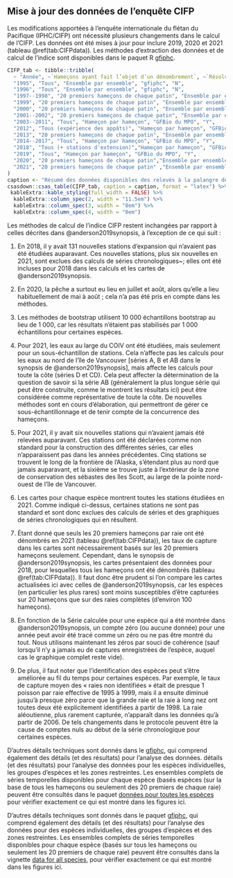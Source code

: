 ## Mise à jour des données de l'enquête CIFP

Les modifications apportées à l'enquête internationale du flétan du Pacifique (IPHC/CIFP) ont nécessité plusieurs changements dans le calcul de l'CIFP. Les données ont été mises à jour pour inclure 2019, 2020 et 2021 (tableau
\@ref(tab:CIFPdata)). Les méthodes d'extraction des données et de calcul de l'indice sont
disponibles dans le paquet R [gfiphc](https://github.com/pbs-assess/gfiphc).

```r
CIFP_tab <- tibble::tribble(
  ~ "Année", ~`Hameçons ayant fait l’objet d’un dénombrement`, ~`Résolution des données`, ~`Localisation des données`, ~COIV,
  "1995", "Tous", "Ensemble par ensemble", "gfiphc", "N",
  "1996", "Tous", "Ensemble par ensemble", "gfiphc", "N",
  "1997--1998", "20 premiers hameçons de chaque patin", "Ensemble par ensemble", "gfiphc", "N",
  "1999", "20 premiers hameçons de chaque patin", "Ensemble par ensemble", "gfiphc", "Y",
  "2000", "20 premiers hameçons de chaque patin", "Ensemble par ensemble", "gfiphc", "N",
  "2001--2002", "20 premiers hameçons de chaque patin", "Ensemble par ensemble", "gfiphc", "Y",
  "2003--2011", "Tous", "Hameçon par hameçon", "GFBio du MPO", "Y",
  "2012", "Tous (expérience des appâts)", "Hameçon par hameçon", "GFBio du MPO", "Y",
  "2013", "20 premiers hameçons de chaque patin", "Ensemble par ensemble", "gfiphc", "Y",
  "2014--2017", "Tous", "Hameçon par hameçon", "GFBio du MPO", "Y",
  "2018", "Tous (+ stations d'extension)","Hameçon par hameçon", "GFBio du MPO", "Y",
  "2019", "Tous", "Hameçon par hameçon", "GFBio du MPO", "Y",
  "2020", "20 premiers hameçons de chaque patin","Ensemble par ensemble", "gfiphc", "N",
  "2021", "20 premiers hameçons de chaque patin" ,"Ensemble par ensemble", "gfiphc", "Y (réduit)"
)
caption <- "Résumé des données disponibles des relevés à la palangre de l'évaluation des stocks de l'CIFP, mettant à jour le tableau G.1 d'Anderson et al. (2019). La résolution des données indique à quel niveau les données sont disponibles, et `COIV' (Côte Ouest de l’île de Vancouver) indique si le relevé comprenait ou non des emplacements au large de la côte ouest de l'île de Vancouver. `Emplacement des données' indique où se trouvent les données."
csasdown::csas_table(CIFP_tab, caption = caption, format = "latex") %>% 
 kableExtra::kable_styling(full_width = FALSE) %>%
  kableExtra::column_spec(2, width = "11.5em") %>% 
  kableExtra::column_spec(3, width = "8em") %>% 
  kableExtra::column_spec(4, width = "8em")
```

Les méthodes de calcul de l'indice CIFP restent inchangées par rapport à celles
décrites dans @anderson2019synopsis, à l'exception de ce qui suit :

1. En 2018, il y avait 131 nouvelles stations d'expansion qui n'avaient pas été étudiées auparavant. Ces nouvelles stations, plus six nouvelles en 2021, sont exclues des calculs de séries chronologiques~; elles ont été incluses pour 2018 dans les calculs et les cartes de @anderson2019synopsis.

2. En 2020, la pêche a surtout eu lieu en juillet et août, alors qu'elle a lieu habituellement de mai à août ; cela n'a pas été pris en compte dans les méthodes.

3. Les méthodes de bootstrap utilisent 10 000 échantillons bootstrap au lieu de 1 000, car les résultats n'étaient pas stabilisés par 1 000 échantillons pour certaines espèces.

4. Pour 2021, les eaux au large du COIV ont été étudiées, mais seulement pour un sous-échantillon de stations. Cela n'affecte pas les calculs pour les eaux au nord de l'île de Vancouver [séries A, B et AB dans le synopsis de @anderson2019synopsis], mais affecte les calculs pour toute la côte (séries D et CD). Cela peut affecter la détermination de la question de savoir si la série AB (généralement la plus longue série qui peut être construite, comme le montrent les résultats ici) peut être considérée comme représentative de toute la côte. De nouvelles méthodes sont en cours d'élaboration, qui permettront de gérer ce sous-échantillonnage et de tenir compte de la concurrence des hameçons.

5. Pour 2021, il y avait six nouvelles stations qui n'avaient jamais été relevées auparavant. Ces stations ont été déclarées comme non standard pour la construction des différentes séries, car elles n'apparaissent pas dans les années précédentes. Cinq stations se trouvent le long de la frontière de l'Alaska, s'étendant plus au nord que jamais auparavant, et la sixième se trouve juste à l'extérieur de la zone de conservation des sébastes des îles Scott, au large de la pointe nord-ouest de l'île de Vancouver.

6. Les cartes pour chaque espèce montrent toutes les stations étudiées en 2021. Comme indiqué ci-dessus, certaines stations ne sont pas standard et sont donc exclues des calculs de séries et des graphiques de séries chronologiques qui en résultent. 

7. Étant donné que seuls les 20 premiers hameçons par raie ont été dénombrés en 2021 (tableau \@ref(tab:CIFPdata)), les taux de capture dans les cartes sont nécessairement basés sur les 20 premiers hameçons seulement. Cependant, dans le synopsis de @anderson2019synopsis, les cartes présentaient des données pour 2018, pour lesquelles tous les hameçons ont été dénombrés (tableau \@ref(tab:CIFPdata)). Il faut donc être prudent si l'on compare les cartes actualisées ici avec celles de @anderson2019synopsis, car les espèces (en particulier les plus rares) sont moins susceptibles d'être capturées sur 20 hameçons que sur des raies complètes (d'environ 100 hameçons).

8. En fonction de la Série calculée pour une espèce qui a été montrée dans @anderson2019synopsis, un compte zéro (ou aucune donnée) pour une année peut avoir été tracé comme un zéro ou ne pas être montré du tout. Nous utilisons maintenant les zéros par souci de cohérence (sauf lorsqu'il n'y a jamais eu de captures enregistrées de l'espèce, auquel cas le graphique complet reste vide).

9. De plus, il faut noter que l'identification des espèces peut s'être améliorée au fil du temps pour certaines espèces. Par exemple, le taux de capture moyen des « raies non identifiées » était de presque 1 poisson par raie effective de 1995 à 1999, mais il a ensuite diminué jusqu'à presque zéro parce que la grande raie et la raie à long nez ont toutes deux été explicitement identifiées à partir de 1998. La raie aléoutienne, plus rarement capturée, n'apparaît dans les données qu'à partir de 2006. De tels changements dans le protocole peuvent être la cause de comptes nuls au début de la série chronologique pour certaines espèces.

D'autres détails techniques sont donnés dans le
[gfiphc](https://github.com/pbs-assess/gfiphc), qui comprend également des détails (et des résultats) pour l'analyse des données.
détails (et des résultats) pour l'analyse des données pour les espèces individuelles, les groupes d'espèces et les
zones restreintes. Les ensembles complets de séries temporelles disponibles pour chaque espèce (basés
espèces (sur la base de tous les hameçons ou seulement des 20 premiers de chaque raie) peuvent être consultés dans le paquet [données pour toutes les espèces](http://htmlpreview.github.io/?https://github.com/pbs-assess/gfiphc/blob/master/vignettes/data_for_all_species.html)
pour vérifier exactement ce qui est montré dans les figures ici.

D'autres détails techniques sont donnés dans le paquet [gfiphc](https://github.com/pbs-assess/gfiphc), qui comprend également des détails (et des résultats) pour l'analyse des données pour des espèces individuelles, des groupes d'espèces et des zones restreintes. Les ensembles complets de séries temporelles disponibles pour chaque espèce (basés sur tous les hameçons ou seulement les 20 premiers de chaque raie) peuvent être consultés dans la vignette [data for all species](http://htmlpreview.github.io/?https://github.com/pbs-assess/gfiphc/blob/master/vignettes/data_for_all_species.html), pour vérifier exactement ce qui est montré dans les figures ici.
